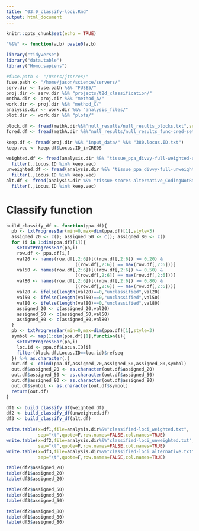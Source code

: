 ```yaml
---
title: "03.0_classify-loci.Rmd"
output: html_document
---
```


```r
knitr::opts_chunk$set(echo = TRUE)
```

```r

"%&%" <- function(a,b) paste0(a,b)

library("tidyverse")
library("data.table")
library("Homo.sapiens")

#fuse.path <- "/Users/jtorres/"
fuse.path <- "/home/jason/science/servers/"
serv.dir <- fuse.path %&% "FUSE5/"
proj.dir <- serv.dir %&% "projects/t2d_classification/"
methA.dir <- proj.dir %&% "method_A/"
work.dir <- proj.dir %&% "method_C/"
analysis.dir <- work.dir %&% "analysis_files/"
plot.dir <- work.dir %&% "plots/"

block.df <- fread(methA.dir%&%"null_results/null_results_blocks.txt",sep="\t")
fcred.df <- fread(methA.dir %&%"null_results/null_results_func-cred-sets.txt")


```


```r

keep.df <- fread(proj.dir %&% "input_data/" %&% "380.locus.ID.txt")
keep.vec <- keep.df$Locus.ID_inCREDS

weighted.df <- fread(analysis.dir %&% "tissue_ppa_divvy-full-weighted-unscaled-CodingNotRN.txt") %>% 
  filter(.,Locus.ID %in% keep.vec)
unweighted.df <- fread(analysis.dir %&% "tissue_ppa_divvy-full-unweighted-unscaled-CodingNotRN.txt") %>% 
  filter(.,Locus.ID %in% keep.vec)
alt.df <- fread(analysis.dir %&% "tissue-scores-alternative_CodingNotRN.txt") %>% 
  filter(.,Locus.ID %in% keep.vec) 

```


# Classify function 

```r

build_classify_df <- function(ppa.df){
  pb <- txtProgressBar(min=0,max=dim(ppa.df)[1],style=3)
  assigned_20 <- c(); assigned_50 <- c(); assigned_80 <- c()
  for (i in 1:dim(ppa.df)[1]){
    setTxtProgressBar(pb,i)
    row.df <- ppa.df[i,]
    val20 <- names(row.df[,2:6])[((row.df[,2:6]) >= 0.20) &
                          ((row.df[,2:6]) == max(row.df[,2:6]))]
    val50 <- names(row.df[,2:6])[((row.df[,2:6]) >= 0.50) &
                          ((row.df[,2:6]) == max(row.df[,2:6]))]
    val80 <- names(row.df[,2:6])[((row.df[,2:6]) >= 0.80) &
                          ((row.df[,2:6]) == max(row.df[,2:6]))]
    val20 <- ifelse(length(val20)==0,"unclassified",val20)
    val50 <- ifelse(length(val50)==0,"unclassified",val50)
    val80 <- ifelse(length(val80)==0,"unclassified",val80)
    assigned_20 <- c(assigned_20,val20)
    assigned_50 <- c(assigned_50,val50)
    assigned_80 <- c(assigned_80,val80)
  }
  pb <- txtProgressBar(min=0,max=dim(ppa.df)[1],style=3)
  symbol <- map(1:dim(ppa.df)[1],function(i){
    setTxtProgressBar(pb,i)
    loc.id <- ppa.df$Locus.ID[i]
    filter(block.df,Locus.ID==loc.id)$refseq
  }) %>% as.character(.)
  out.df <- cbind(ppa.df,assigned_20,assigned_50,assigned_80,symbol)
  out.df$assigned_20 <- as.character(out.df$assigned_20)
  out.df$assigned_50 <- as.character(out.df$assigned_50)
  out.df$assigned_80 <- as.character(out.df$assigned_80)
  out.df$symbol <- as.character(out.df$symbol)
  return(out.df)
}

```


```r

df1 <- build_classify_df(weighted.df)
df2 <- build_classify_df(unweighted.df)
df3 <- build_classify_df(alt.df)

write.table(x=df1,file=analysis.dir%&%"classified-loci_weighted.txt",
            sep="\t",quote=F,row.names=FALSE,col.names=TRUE)
write.table(x=df2,file=analysis.dir%&%"classified-loci_unweighted.txt",
            sep="\t",quote=F,row.names=FALSE,col.names=TRUE)
write.table(x=df3,file=analysis.dir%&%"classified-loci_alternative.txt",
            sep="\t",quote=F,row.names=FALSE,col.names=TRUE)

table(df2$assigned_20)
table(df1$assigned_20)
table(df3$assigned_20)

table(df2$assigned_50)
table(df1$assigned_50)
table(df3$assigned_50)

table(df2$assigned_80)
table(df1$assigned_80)
table(df3$assigned_80)

```

